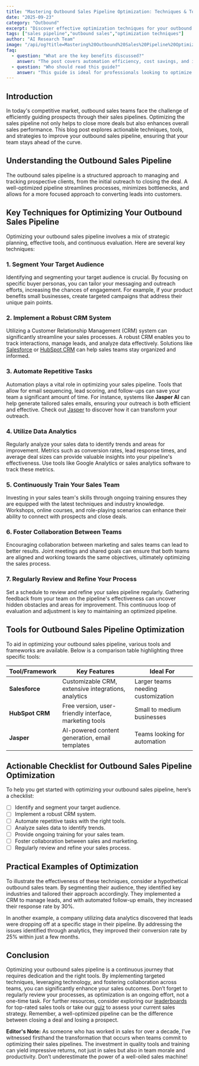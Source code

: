 ```yaml
---
title: "Mastering Outbound Sales Pipeline Optimization: Techniques & Tools"
date: "2025-09-23"
category: "Outbound"
excerpt: "Discover effective optimization techniques for your outbound sales pipeline, including tools, checklists, and practical examples."
tags: ["sales pipeline","outbound sales","optimization techniques"]
author: "AI Research Team"
image: "/api/og?title=Mastering%20Outbound%20Sales%20Pipeline%20Optimization%3A%20Techniques%20%26%20Tools&type=blog&category=Outbound"
faq:
  - question: "What are the key benefits discussed?"
    answer: "The post covers automation efficiency, cost savings, and implementation strategies for outbound tools."
  - question: "Who should read this guide?"
    answer: "This guide is ideal for professionals looking to optimize their outbound workflows with AI-powered solutions."
---
```


## Introduction
In today's competitive market, outbound sales teams face the challenge of efficiently guiding prospects through their sales pipelines. Optimizing the sales pipeline not only helps to close more deals but also enhances overall sales performance. This blog post explores actionable techniques, tools, and strategies to improve your outbound sales pipeline, ensuring that your team stays ahead of the curve.

## Understanding the Outbound Sales Pipeline
The outbound sales pipeline is a structured approach to managing and tracking prospective clients, from the initial outreach to closing the deal. A well-optimized pipeline streamlines processes, minimizes bottlenecks, and allows for a more focused approach to converting leads into customers.

## Key Techniques for Optimizing Your Outbound Sales Pipeline
Optimizing your outbound sales pipeline involves a mix of strategic planning, effective tools, and continuous evaluation. Here are several key techniques:

### 1. Segment Your Target Audience
Identifying and segmenting your target audience is crucial. By focusing on specific buyer personas, you can tailor your messaging and outreach efforts, increasing the chances of engagement. For example, if your product benefits small businesses, create targeted campaigns that address their unique pain points.

### 2. Implement a Robust CRM System
Utilizing a Customer Relationship Management (CRM) system can significantly streamline your sales processes. A robust CRM enables you to track interactions, manage leads, and analyze data effectively. Solutions like [Salesforce](https://www.salesforce.com) or [HubSpot CRM](https://www.hubspot.com/products/crm) can help sales teams stay organized and informed.

### 3. Automate Repetitive Tasks
Automation plays a vital role in optimizing your sales pipeline. Tools that allow for email sequencing, lead scoring, and follow-ups can save your team a significant amount of time. For instance, systems like **Jasper AI** can help generate tailored sales emails, ensuring your outreach is both efficient and effective. Check out [Jasper](https://www.jasper.com?ref=agentmastery) to discover how it can transform your outreach.

### 4. Utilize Data Analytics
Regularly analyze your sales data to identify trends and areas for improvement. Metrics such as conversion rates, lead response times, and average deal sizes can provide valuable insights into your pipeline's effectiveness. Use tools like Google Analytics or sales analytics software to track these metrics.

### 5. Continuously Train Your Sales Team
Investing in your sales team's skills through ongoing training ensures they are equipped with the latest techniques and industry knowledge. Workshops, online courses, and role-playing scenarios can enhance their ability to connect with prospects and close deals.

### 6. Foster Collaboration Between Teams
Encouraging collaboration between marketing and sales teams can lead to better results. Joint meetings and shared goals can ensure that both teams are aligned and working towards the same objectives, ultimately optimizing the sales process.

### 7. Regularly Review and Refine Your Process
Set a schedule to review and refine your sales pipeline regularly. Gathering feedback from your team on the pipeline's effectiveness can uncover hidden obstacles and areas for improvement. This continuous loop of evaluation and adjustment is key to maintaining an optimized pipeline.

## Tools for Outbound Sales Pipeline Optimization
To aid in optimizing your outbound sales pipeline, various tools and frameworks are available. Below is a comparison table highlighting three specific tools:

| Tool/Framework          | Key Features                                         | Ideal For                      |
|-------------------------|-----------------------------------------------------|--------------------------------|
| **Salesforce**          | Customizable CRM, extensive integrations, analytics  | Larger teams needing customization |
| **HubSpot CRM**        | Free version, user-friendly interface, marketing tools | Small to medium businesses     |
| **Jasper**             | AI-powered content generation, email templates       | Teams looking for automation   |

## Actionable Checklist for Outbound Sales Pipeline Optimization
To help you get started with optimizing your outbound sales pipeline, here’s a checklist:

- [ ] Identify and segment your target audience.
- [ ] Implement a robust CRM system.
- [ ] Automate repetitive tasks with the right tools.
- [ ] Analyze sales data to identify trends.
- [ ] Provide ongoing training for your sales team.
- [ ] Foster collaboration between sales and marketing.
- [ ] Regularly review and refine your sales process.

## Practical Examples of Optimization
To illustrate the effectiveness of these techniques, consider a hypothetical outbound sales team. By segmenting their audience, they identified key industries and tailored their approach accordingly. They implemented a CRM to manage leads, and with automated follow-up emails, they increased their response rate by 30%.

In another example, a company utilizing data analytics discovered that leads were dropping off at a specific stage in their pipeline. By addressing the issues identified through analytics, they improved their conversion rate by 25% within just a few months.

## Conclusion
Optimizing your outbound sales pipeline is a continuous journey that requires dedication and the right tools. By implementing targeted techniques, leveraging technology, and fostering collaboration across teams, you can significantly enhance your sales outcomes. Don’t forget to regularly review your processes, as optimization is an ongoing effort, not a one-time task. For further resources, consider exploring our [leaderboards](/leaderboards) for top-rated sales tools or take our [quiz](/quiz) to assess your current sales strategy. Remember, a well-optimized pipeline can be the difference between closing a deal and losing a prospect.

**Editor's Note:** As someone who has worked in sales for over a decade, I’ve witnessed firsthand the transformation that occurs when teams commit to optimizing their sales pipelines. The investment in quality tools and training can yield impressive returns, not just in sales but also in team morale and productivity. Don’t underestimate the power of a well-oiled sales machine!
